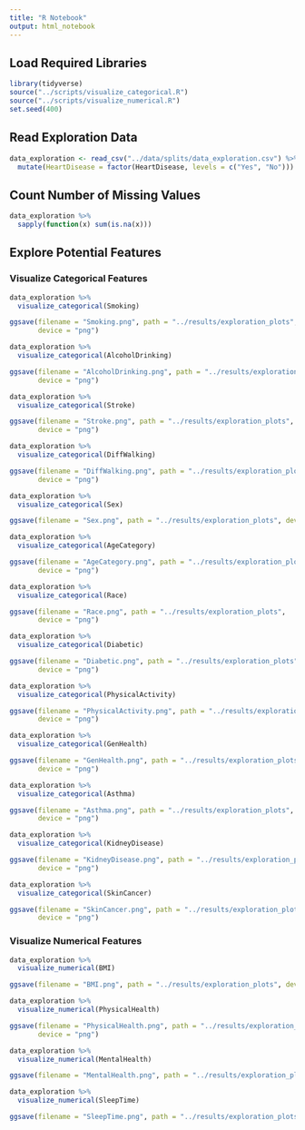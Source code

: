 ```yaml
---
title: "R Notebook"
output: html_notebook
---
```

## Load Required Libraries
```r
library(tidyverse)
source("../scripts/visualize_categorical.R")
source("../scripts/visualize_numerical.R")
set.seed(400)
```

## Read Exploration Data
```r
data_exploration <- read_csv("../data/splits/data_exploration.csv") %>%
  mutate(HeartDisease = factor(HeartDisease, levels = c("Yes", "No")))
```

## Count Number of Missing Values
```r
data_exploration %>%
  sapply(function(x) sum(is.na(x)))
```

## Explore Potential Features

### Visualize Categorical Features     
```r
data_exploration %>%
  visualize_categorical(Smoking)

ggsave(filename = "Smoking.png", path = "../results/exploration_plots", 
       device = "png")
```

```r
data_exploration %>%
  visualize_categorical(AlcoholDrinking)

ggsave(filename = "AlcoholDrinking.png", path = "../results/exploration_plots", 
       device = "png")
```

```r
data_exploration %>%
  visualize_categorical(Stroke)

ggsave(filename = "Stroke.png", path = "../results/exploration_plots", 
       device = "png")
```

```r
data_exploration %>%
  visualize_categorical(DiffWalking)

ggsave(filename = "DiffWalking.png", path = "../results/exploration_plots", 
       device = "png")
```

```r
data_exploration %>%
  visualize_categorical(Sex)

ggsave(filename = "Sex.png", path = "../results/exploration_plots", device = "png")
```

```r
data_exploration %>%
  visualize_categorical(AgeCategory)

ggsave(filename = "AgeCategory.png", path = "../results/exploration_plots", 
       device = "png")
```

```r
data_exploration %>%
  visualize_categorical(Race)

ggsave(filename = "Race.png", path = "../results/exploration_plots", 
       device = "png")
```

```r
data_exploration %>%
  visualize_categorical(Diabetic)

ggsave(filename = "Diabetic.png", path = "../results/exploration_plots", 
       device = "png")
```

```r
data_exploration %>%
  visualize_categorical(PhysicalActivity)

ggsave(filename = "PhysicalActivity.png", path = "../results/exploration_plots", 
       device = "png")
```

```r
data_exploration %>%
  visualize_categorical(GenHealth)

ggsave(filename = "GenHealth.png", path = "../results/exploration_plots", 
       device = "png")
```

```r
data_exploration %>%
  visualize_categorical(Asthma)

ggsave(filename = "Asthma.png", path = "../results/exploration_plots", 
       device = "png")
```

```r
data_exploration %>%
  visualize_categorical(KidneyDisease)

ggsave(filename = "KidneyDisease.png", path = "../results/exploration_plots", 
       device = "png")
```

```r
data_exploration %>%
  visualize_categorical(SkinCancer)

ggsave(filename = "SkinCancer.png", path = "../results/exploration_plots", 
       device = "png")
```

### Visualize Numerical Features
```r
data_exploration %>%
  visualize_numerical(BMI)

ggsave(filename = "BMI.png", path = "../results/exploration_plots", device = "png")
```

```r
data_exploration %>%
  visualize_numerical(PhysicalHealth)

ggsave(filename = "PhysicalHealth.png", path = "../results/exploration_plots", 
       device = "png")
```

```r
data_exploration %>%
  visualize_numerical(MentalHealth)

ggsave(filename = "MentalHealth.png", path = "../results/exploration_plots", device = "png")
```

```r
data_exploration %>%
  visualize_numerical(SleepTime)

ggsave(filename = "SleepTime.png", path = "../results/exploration_plots", device = "png")
```
